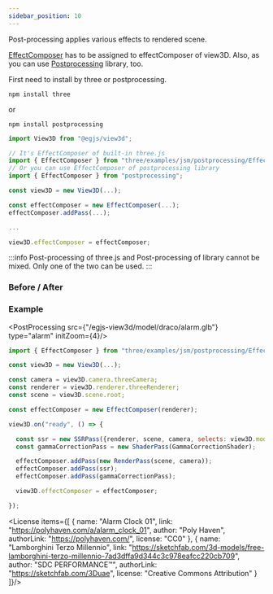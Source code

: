 ```yaml
---
sidebar_position: 10
---
```


<OptionDescriptor type="null | EffectComposerType " defaultVal="null"/>

Post-processing applies various effects to rendered scene.

[EffectComposer](https://threejs.org/docs/#examples/en/postprocessing/EffectComposer) has to be assigned to effectComposer of view3D.
Also, as you can use [Postprocessing](https://github.com/pmndrs/postprocessing) library, too.

First need to install by three or postprocessing.
```shell
npm install three
````
or
```shell
npm install postprocessing
````
```js
import View3D from "@egjs/view3d";

// It's EffectComposer of built-in three.js
import { EffectComposer } from "three/examples/jsm/postprocessing/EffectComposer";
// Or you can use EffectComposer of postprocessing library
import { EffectComposer } from "postprocessing";

const view3D = new View3D(...);

const effectComposer = new EffectComposer(...);
effectComposer.addPass(...);

...

view3D.effectComposer = effectComposer;
```
:::info
Post-processing of three.js and Post-processing of library cannot be mixed. Only one of the two can be used.
:::

### Before / After
<div className="columns">
  <div className="column is-6">
    <PostProcessing src={"/egjs-view3d/model/draco/alarm.glb"} type="alarm" setPostProcessing={false} initZoom={4}/>
  </div>
  <div className="column is-6">
    <PostProcessing src={"/egjs-view3d/model/draco/alarm.glb"} type="alarm" initZoom={4}/>
  </div>
</div>

<div className="columns">
  <div className="column is-6">
    <PostProcessing src={"/egjs-view3d/model/lamborghini.glb"} setPostProcessing={false}/>
  </div>
  <div className="column is-6">
    <PostProcessing src={"/egjs-view3d/model/lamborghini.glb"} type={"car"}/>
  </div>
</div>


### Example
<PostProcessing src={"/egjs-view3d/model/draco/alarm.glb"} type="alarm" initZoom={4}/>

```js
import { EffectComposer } from "three/examples/jsm/postprocessing/EffectComposer";

const view3D = new View3D(...);

const camera = view3D.camera.threeCamera;
const renderer = view3D.renderer.threeRenderer;
const scene = view3D.scene.root;

const effectComposer = new EffectComposer(renderer);

view3D.on("ready", () => {

  const ssr = new SSRPass({renderer, scene, camera, selects: view3D.model.meshes, groundReflector: null});
  const gammaCorrectionPass = new ShaderPass(GammaCorrectionShader);

  effectComposer.addPass(new RenderPass(scene, camera));
  effectComposer.addPass(ssr);
  effectComposer.addPass(gammaCorrectionPass);

  view3D.effectComposer = effectComposer;

});
```

<License items={[
  {
    name: "Alarm Clock 01",
    link: "https://polyhaven.com/a/alarm_clock_01",
    author: "Poly Haven",
    authorLink: "https://polyhaven.com/",
    license: "CC0"
  },
  {
    name: "Lamborghini Terzo Millennio",
    link: "https://sketchfab.com/3d-models/free-lamborghini-terzo-millennio-7ad3dffa9d344c3c978eafcc220cb709",
    author: "SDC PERFORMANCE™️",
    authorLink: "https://sketchfab.com/3Duae",
    license: "Creative Commons Attribution"
  }
]}/>
